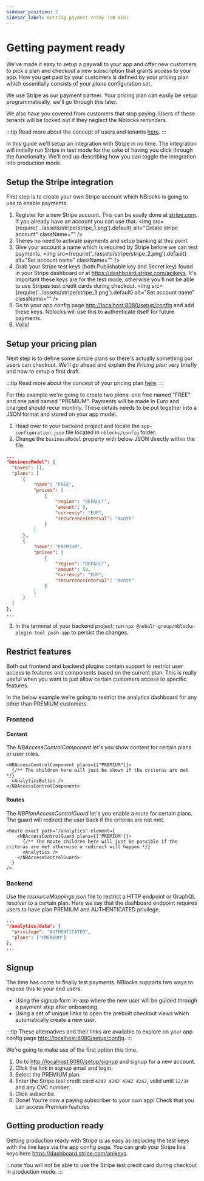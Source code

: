 ```yaml
---
sidebar_position: 2
sidebar_label: Getting payment ready (10 min)
---
```


# Getting payment ready


We've made it easy to setup a paywall to your app and offer new customers to pick a plan and checkout a new subscription that grants access to your app.
How you get paid by your customers is defined by your pricing plan which essentially consists of your *plans* configuration set.

We use Stripe as our payment partner.
Your pricing plan can easily be setup programmatically, we'll go through this later.

We also have you covered from customers that stop paying. Users of these tenants will be locked out if they neglect the Nblocks reminders.

:::tip
Read more about the concept of users and tenants [here](/docs/concepts/tenants-users.mdx).
:::

In this guide we'll setup an integration with Stripe in no time. The integration will initially run Stripe in test mode for the sake of having you click through the functionalty.
We'll end up describing how you can toggle the integration into production mode.

## Setup the Stripe integration
First step is to create your own Stripe account which NBlocks is going to use to enable payments.
1. Register for a new Stripe account. This can be easily done at [stripe.com](https://stripe.com). If you already have an account you can use that.
<img
  src={require('../assets/stripe/stripe_1.png').default}
  alt="Create stripe account"
  className=""
/>
1. Theres no need to activate payments and setup banking at this point.
1. Give your account a name which is required by Stripe before we can test payments.
<img
  src={require('../assets/stripe/stripe_2.png').default}
  alt="Set account name"
  className=""
/>
1. Grab your Stripe test keys (both Publishable key and Secret key) found in your Stripe dashboard or at https://dashboard.stripe.com/apikeys. It's important these keys are for the test mode, otherwise you'll not be able to use Stripes test credit cards during checkout.
<img
  src={require('../assets/stripe/stripe_3.png').default}
  alt="Set account name"
  className=""
/>
1. Go to your app config page [http://localhost:8080/setup/config](http://localhost:8080/setup/config) and add these keys. Nblocks will use this to authenticate itself for future payments.
1. Voila!

## Setup your pricing plan
Next step is to define some simple plans so there's actually something our users can checkout. We'll go ahead and explain the *Pricing plan* very briefly and how to setup a first draft. 

:::tip
Read more about the concept of your pricing plan [here](/docs/concepts/pricing-plan.mdx).
:::

For this example we're going to create two *plans*: one free named "FREE" and one paid named "PREMIUM".
Payments will be made in Euro and charged should recur monthly. These details needs to be put together into a JSON format and stored on your app model.

1. Head over to your backend project and locate the `app-configuration.json` file located in `nblocks/config` folder.
2. Change the `businessModel` property with below JSON directly within the file.
```json title="nblocks/config/app-configuration.json"
...
"businessModel": {
  "taxes": [],
  "plans": [
      {
          "name": "FREE",
          "prices": [
              {
                  "region": "DEFAULT",
                  "amount": 0,
                  "currency": "EUR",
                  "recurrenceInterval": "month"
              }
          ]
      },
      {
          "name": "PREMIUM",
          "prices": [
              {
                  "region": "DEFAULT",
                  "amount": 50,
                  "currency": "EUR",
                  "recurrenceInterval": "month"
              }
          ]
      }
  ]
},
...
```
3. In the terminal of your backend project; run `npx @nebulr-group/nblocks-plugin-tool push-app` to persist the changes.

## Restrict features
Both out frontend and backend plugins contain support to restrict user access to features and components based on the current plan. 
This is really useful when you want to just allow certain customers access to specific features.

In the below example we're going to restrict the analytics dashboard for any other than PREMIUM customers.
### Frontend

<Tabs>
<TabItem value="react" label="React" default>

#### Content

The *NBAccessControlComponent* let's you show content for certain plans or user roles.

```tsx
<NBAccessControlComponent plans={["PREMIUM"]}>
  {/** The children here will just be shown if the criteras are met */}
  <AnalyticsButton />
</NBAccessControlComponent>
```

#### Routes

The *NBPlanAccessControlGuard* let's you enable a route for certain plans. The guard will redirect the user back if the criteras are not met.

```tsx
<Route exact path="/analytics" element={
    <NBAccessControlGuard plans={['PREMIUM']}>
      {/** The Route children here will just be possible if the criteras are met otherwise a redirect will happen */}
      <Analytics />
    </NBAccessControlGuard>
  }
/>
```

</TabItem>
</Tabs>

### Backend

<Tabs>
<TabItem value="nestjs" label="NestJS" default>

Use the *resourceMappings.json* file to restrict a HTTP endpoint or GraphQL resolver to a certain plan. 
Here we say that the dashboard endpoint requires users to have plan PREMIUM and AUTHENTICATED privilege.

```json title="nblocks/config/resourceMappings.json"
...
"/analytics/data": {
  "privilege": "AUTHENTICATED",
  "plans": ["PREMIUM"]
},
...
```

</TabItem>
</Tabs>

## Signup
The time has come to finally test payments. NBlocks supports two ways to expose this to your end users.
- Using the signup form in-app where the new user will be guided through a payment step after onboarding.
- Using a set of unique links to open the prebuilt checkout views which automatically create a new user.

:::tip
These alternatives and their links are available to explore on your app config page [http://localhost:8080/setup/config](http://localhost:8080/setup/config).
:::

We're going to make use of the first option this time.
1. Go to [http://localhost:8080/setup/signup](http://localhost:8080/setup/signup) and signup for a new account.
1. Click the link in signup email and login.
1. Select the PREMIUM plan.
1. Enter the Stripe test credit card `4242 4242 4242 4242`, valid until `12/34` and any CVC number.
1. Click subscribe.
1. Done! You're now a paying subscriber to your own app! Check that you can access Premium features

## Getting production ready
Getting production ready with Stripe is as easy as replacing the test keys with the live keys via the app config page. You can grab your Stripe live keys here https://dashboard.stripe.com/apikeys.

:::note
You will not be able to use the Stripe test credit card during checkout in production mode.
:::